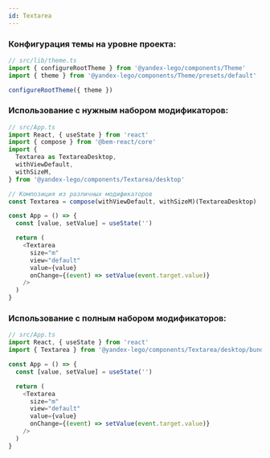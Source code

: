 ```yaml
---
id: Textarea
---
```


### Конфигурация темы на уровне проекта:

```ts
// src/lib/theme.ts
import { configureRootTheme } from '@yandex-lego/components/Theme'
import { theme } from '@yandex-lego/components/Theme/presets/default'

configureRootTheme({ theme })
```

### Использование с нужным набором модификаторов:

```ts
// src/App.ts
import React, { useState } from 'react'
import { compose } from '@bem-react/core'
import {
  Textarea as TextareaDesktop,
  withViewDefault,
  withSizeM,
} from '@yandex-lego/components/Textarea/desktop'

// Композиция из различных модификаторов
const Textarea = compose(withViewDefault, withSizeM)(TextareaDesktop)

const App = () => {
  const [value, setValue] = useState('')

  return (
    <Textarea
      size="m"
      view="default"
      value={value}
      onChange={(event) => setValue(event.target.value)}
    />
  )
}
```

### Использование с полным набором модификаторов:

```ts
// src/App.ts
import React, { useState } from 'react'
import { Textarea } from '@yandex-lego/components/Textarea/desktop/bundle'

const App = () => {
  const [value, setValue] = useState('')

  return (
    <Textarea
      size="m"
      view="default"
      value={value}
      onChange={(event) => setValue(event.target.value)}
    />
  )
}
```
